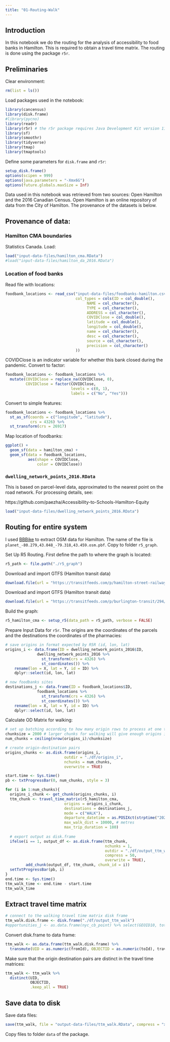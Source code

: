 ```yaml
---
title: "01-Routing-Walk"
---
```


## Introduction

In this notebook we do the routing for the analysis of accessibility to food banks in Hamilton. This is required to obtain a travel time matrix. The routing is done using the package `r5r`.

## Preliminaries

Clear environment:
```r
rm(list = ls())
```

Load packages used in the notebook:
```r
library(cancensus)
library(disk.frame)
#library(pycno)
library(readr)
library(r5r) # the r5r package requires Java Development Kit version 11, which can be downloaded from https://www.oracle.com/java/technologies/javase-jdk11-downloads.html
library(sf)
library(smoothr)
library(tidyverse)
library(tmap)
library(tmaptools)
```

Define some parameters for `disk.frame` and `r5r`:
```r
setup_disk.frame()
options(scipen = 999)
options(java.parameters = "-Xmx6G")
options(future.globals.maxSize = Inf)
```

Data used in this notebook was retrieved from two sources: Open Hamilton and the 2016 Canadian Census. Open Hamilton is an online repository of data from the City of Hamilton. The provenance of the datasets is below.

## Provenance of data: 

### Hamilton CMA boundaries

Statistics Canada. Load:
```r
load("input-data-files/hamilton_cma.RData")
#load("input-data-files/hamilton_da_2016.RData")
```

### Location of food banks

Read file with locations:
```r
foodbank_locations <- read_csv("input-data-files/foodbanks-hamilton.csv",
                               col_types = cols(ID = col_double(),
                                    NAME = col_character(),
                                    TYPE = col_character(),
                                    ADDRESS = col_character(),
                                    COVIDClose = col_double(),
                                    latitude = col_double(),
                                    longitude = col_double(),
                                    name = col_character(),
                                    desc = col_character(),
                                    source = col_character(),
                                    precision = col_character()
                               ))
```

COVIDClose is an indicator variable for whether this bank closed during the pandemic. Convert to factor:
```r
foodbank_locations <- foodbank_locations %>%
  mutate(COVIDClose = replace_na(COVIDClose, 0),
         COVIDClose = factor(COVIDClose,
                             levels = c(0, 1),
                             labels = c("No", "Yes")))
```

Convert to simple features:
```r
foodbank_locations <- foodbank_locations %>%
  st_as_sf(coords = c("longitude", "latitude"), 
           crs = 4326) %>%
  st_transform(crs = 26917)
```

Map location of foodbanks:
```r
ggplot() +
  geom_sf(data = hamilton_cma) +
  geom_sf(data = foodbank_locations,
          aes(shape = COVIDClose,
              color = COVIDClose))
```

### `dwelling_network_points_2016.RData` 

This is based on parcel-level data, approximated to the nearest point on the road network. For processing details, see:

https://github.com/paezha/Accessibility-to-Schools-Hamilton-Equity

```r
load("input-data-files/dwelling_network_points_2016.RData")
```

## Routing for entire system

I used [BBBike](https://download.bbbike.org/osm/bbbike/) to extract OSM data for Hamilton. The name of the file is `planet_-80.279,43.048_-79.318,43.459.osm.pbf`. Copy to folder `r5_graph`.

Set Up R5 Routing. First define the path to where the graph is located:
```r
r5_path <- file.path("./r5_graph")
```

Download and import GTFS (Hamilton transit data)
```r
download.file(url = "https://transitfeeds.com/p/hamilton-street-railway/31/latest/download", destfile = file.path(r5_path, "HSR_transit.zip"), mode = "wb")
```

Download and import GTFS (Hamilton transit data)
```r
download.file(url = "https://transitfeeds.com/p/burlington-transit/294/latest/download", destfile = file.path(r5_path, "Burlington_transit.zip"), mode = "wb")
```

Build the graph:
```r
r5_hamilton_cma <- setup_r5(data_path = r5_path, verbose = FALSE)
```

Prepare Input Data for `r5r`. The origins are the coordinates of the parcels and the destinations the coordinates of the pharmacies:
```r
# save origins in format expected by R5R (id, lon, lat)
origins_i <- data.frame(ID = dwelling_network_points_2016$ID, 
              dwelling_network_points_2016 %>%
                st_transform(crs = 4326) %>%
                st_coordinates()) %>%
    rename(lon = X, lat = Y, id = ID) %>%
    dplyr::select(id, lon, lat)

# now foodbanks sites
destinations_j <- data.frame(ID = foodbank_locations$ID, 
              foodbank_locations %>%
                st_transform(crs = 4326) %>%
                st_coordinates()) %>%
    rename(lon = X, lat = Y, id = ID) %>%
    dplyr::select(id, lon, lat)
```

Calculate OD Matrix for walking:
```r
# set up batching according to how many origin rows to process at one time
chunksize = 2000 # larger chunks for walking will give enough origins in each chunk to allow multiprocessing to spin up with R5R
num_chunks = ceiling(nrow(origins_i)/chunksize)

# create origin-destination pairs
origins_chunks <- as.disk.frame(origins_i,
                          outdir = "./df/origins_i",
                          nchunks = num_chunks,
                          overwrite = TRUE)

start.time <- Sys.time()
pb <- txtProgressBar(0, num_chunks, style = 3)

for (i in 1:num_chunks){ 
  origins_i_chunk <- get_chunk(origins_chunks, i)
  ttm_chunk <- travel_time_matrix(r5_hamilton_cma,
                          origins = origins_i_chunk,
                          destinations = destinations_j,
                          mode = c("WALK"),
                          departure_datetime = as.POSIXct(strptime("2021-04-05 08:00:00", "%Y-%m-%d %H:%M:%S", tz = "EST5EDT")),
                          max_walk_dist = 10000, # metres
                          max_trip_duration = 180)
  
  # export output as disk.frame
  ifelse(i == 1, output_df <- as.disk.frame(ttm_chunk,
                                            nchunks = 1,
                                            outdir = "./df/output_ttm_walk",
                                            compress = 50,
                                            overwrite = TRUE),
         add_chunk(output_df, ttm_chunk, chunk_id = i))
  setTxtProgressBar(pb, i)
}
end.time <- Sys.time()
ttm_walk_time <- end.time - start.time
ttm_walk_time
```

## Extract travel time matrix

```r
# connect to the walking travel time matrix disk frame
ttm_walk.disk.frame <- disk.frame("./df/output_ttm_walk")
#opportunities_j <- as.data.frame(nyc_cb_point) %>% select(GEOID10, total_emp) %>% rename(toId = GEOID10, o_j = total_emp)
```

Convert disk.frame to data frame:
```r
ttm_walk <- as.data.frame(ttm_walk.disk.frame) %>%
  transmute(UID = as.numeric(fromId), OBJECTID = as.numeric(toId), travel_time)
```

Make sure that the origin destination pairs are distinct in the travel time matrices:
```r
ttm_walk <- ttm_walk %>%
  distinct(UID, 
           OBJECTID,
           .keep_all = TRUE)
```

## Save data to disk

Save data files:
```r
save(ttm_walk, file = "output-data-files/ttm_walk.RData", compress = "xz")
```

Copy files to folder `data` of the package.
